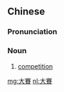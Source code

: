 {{also|大赛}}
==Chinese==
{{zh-forms|s=大赛}}

===Pronunciation===
{{zh-pron
|m=dàsài
|c=daai6 coi3
|mn-t=dai6 sai3
|cat=n
}}

===Noun===
{{zh-noun}}

# [[competition]]

[[mg:大賽]]
[[nl:大賽]]